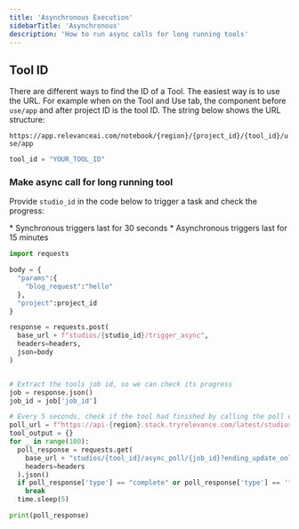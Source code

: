 ```yaml
---
title: 'Asynchronous Execution'
sidebarTitle: 'Asynchronous'
description: 'How to run async calls for long running tools'
---
```


<Snippet file="api-auth-setup.mdx" />

## Tool ID
There are different ways to find the ID of a Tool. The easiest way is to use the URL. For example 
when on the Tool and Use tab, the component before `use/app` and after project ID is the tool ID. The string 
below shows the URL structure:

`https://app.relevanceai.com/notebook/{region}/{project_id}/{tool_id}/use/app`

```Python
tool_id = "YOUR_TOOL_ID"
```

### Make async call for long running tool

Provide `studio_id` in the code below to trigger a task and check the progress:

<Info>
* Synchronous triggers last for 30 seconds
* Asynchronous triggers last for 15 minutes
</Info>

```Python
import requests

body = {
  "params":{
    "blog_request":"hello"
  },
  "project":project_id
}

response = requests.post(
  base_url + f"studios/{studio_id}/trigger_async", 
  headers=headers, 
  json=body
)


# Extract the tools job id, so we can check its progress
job = response.json()
job_id = job['job_id']

# Every 5 seconds, check if the tool had finished by calling the poll endpoint
poll_url = f"https://api-{region}.stack.tryrelevance.com/latest/studios/{studio_id}/async_poll/{job_id}?ending_update_only=true"
tool_output = {}
for _ in range(100):
  poll_response = requests.get(
    base_url + "studios/{tool_id}/async_poll/{job_id}?ending_update_only=true",
    headers=headers
  ).json()
  if poll_response['type'] == "complete" or poll_response['type'] == 'failed':
    break
  time.sleep(5)

print(poll_response)
```